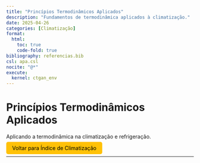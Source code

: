 ```yaml
---
title: "Princípios Termodinâmicos Aplicados"
description: "Fundamentos de termodinâmica aplicados à climatização."
date: 2025-04-26
categories: [Climatização]
format:
  html:
    toc: true
    code-fold: true
bibliography: referencias.bib
csl: apa.csl
nocite: "@*"
execute:
  kernel: ctgan_env
---
```


# Princípios Termodinâmicos Aplicados

Aplicando a termodinâmica na climatização e refrigeração.

<p><a href="index.html" style="padding: 8px 16px; background-color: #ffc107; color: black; border-radius: 5px; text-decoration: none;"> Voltar para Índice de Climatização</a></p>

---

